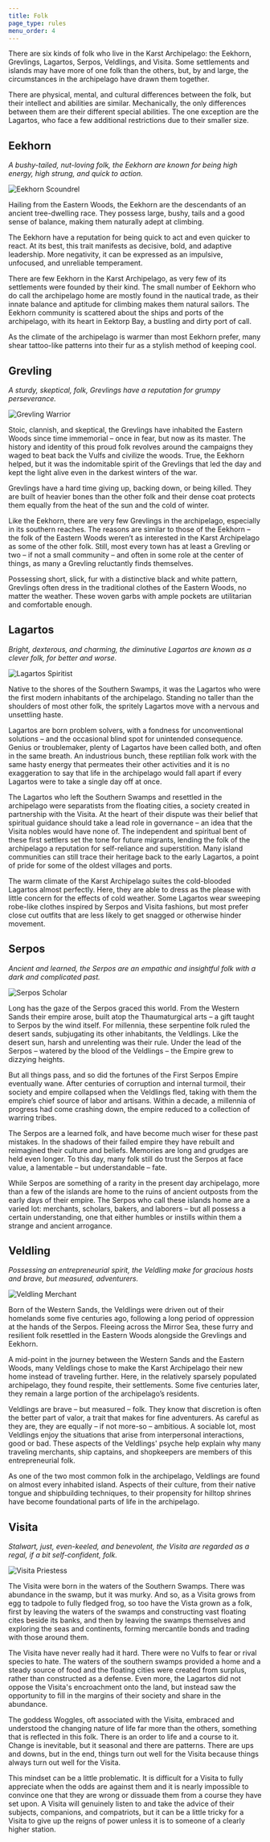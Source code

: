 ```yaml
---
title: Folk
page_type: rules
menu_order: 4
---
```


There are six kinds of folk who live in the Karst Archipelago: the Eekhorn, Grevlings, Lagartos, Serpos, Veldlings, and Visita. Some settlements and islands may have more of one folk than the others, but, by and large, the circumstances in the archipelago have drawn them together.

There are physical, mental, and cultural differences between the folk, but their intellect and abilities are similar. Mechanically, the only differences between them are their different special abilities. The one exception are the Lagartos, who face a few additional restrictions due to their smaller size.

## Eekhorn

_A bushy-tailed, nut-loving folk, the Eekhorn are known for being high energy, high strung, and quick to action._

![Eekhorn Scoundrel](../../images/eekhorn.png)

Hailing from the Eastern Woods, the Eekhorn are the descendants of an ancient tree-dwelling race. They possess large, bushy, tails and a good sense of balance, making them naturally adept at climbing.

The Eekhorn have a reputation for being quick to act and even quicker to react. At its best, this trait manifests as decisive, bold, and adaptive leadership. More negativity, it can be expressed as an impulsive, unfocused, and unreliable temperament.

There are few Eekhorn in the Karst Archipelago, as very few of its settlements were founded by their kind. The small number of Eekhorn who do call the archipelago home are mostly found in the nautical trade, as their innate balance and aptitude for climbing makes them natural sailors. The Eekhorn community is scattered about the ships and ports of the archipelago, with its heart in Eektorp Bay, a bustling and dirty port of call.

As the climate of the archipelago is warmer than most Eekhorn prefer, many shear tattoo-like patterns into their fur as a stylish method of keeping cool.

## Grevling

_A sturdy, skeptical, folk, Grevlings have a reputation for grumpy perseverance._

![Grevling Warrior](../../images/grevling.png)

Stoic, clannish, and skeptical, the Grevlings have inhabited the Eastern Woods since time immemorial – once in fear, but now as its master. The history and identity of this proud folk revolves around the campaigns they waged to beat back the Vulfs and civilize the woods. True, the Eekhorn helped, but it was the indomitable spirit of the Grevlings that led the day and kept the light alive even in the darkest winters of the war.

Grevlings have a hard time giving up, backing down, or being killed. They are built of heavier bones than the other folk and their dense coat protects them equally from the heat of the sun and the cold of winter.

Like the Eekhorn, there are very few Grevlings in the archipelago, especially in its southern reaches. The reasons are similar to those of the Eekhorn – the folk of the Eastern Woods weren’t as interested in the Karst Archipelago as some of the other folk. Still, most every town has at least a Grevling or two – if not a small community – and often in some role at the center of things, as many a Grevling reluctantly finds themselves.

Possessing short, slick, fur with a distinctive black and white pattern, Grevlings often dress in the traditional clothes of the Eastern Woods, no matter the weather. These woven garbs with ample pockets are utilitarian and comfortable enough.

## Lagartos

_Bright, dexterous, and charming, the diminutive Lagartos are known as a clever folk, for better and worse._

![Lagartos Spiritist](../../images/lagartos.png)

Native to the shores of the Southern Swamps, it was the Lagartos who were the first modern inhabitants of the archipelago. Standing no taller than the shoulders of most other folk, the spritely Lagartos move with a nervous and unsettling haste.

Lagartos are born problem solvers, with a fondness for unconventional solutions – and the occasional blind spot for unintended consequence. Genius or troublemaker, plenty of Lagartos have been called both, and often in the same breath. An industrious bunch, these reptilian folk work with the same hasty energy that permeates their other activities and it is no exaggeration to say that life in the archipelago would fall apart if every Lagartos were to take a single day off at once.

The Lagartos who left the Southern Swamps and resettled in the archipelago were separatists from the floating cities, a society created in partnership with the Visita. At the heart of their dispute was their belief that spiritual guidance should take a lead role in governance – an idea that the Visita nobles would have none of. The independent and spiritual bent of these first settlers set the tone for future migrants, lending the folk of the archipelago a reputation for self-reliance and superstition. Many island communities can still trace their heritage back to the early Lagartos, a point of pride for some of the oldest villages and ports.

The warm climate of the Karst Archipelago suites the cold-blooded Lagartos almost perfectly. Here, they are able to dress as the please with little concern for the effects of cold weather. Some Lagartos wear sweeping robe-like clothes inspired by Serpos and Visita fashions, but most prefer close cut outfits that are less likely to get snagged or otherwise hinder movement.

## Serpos

_Ancient and learned, the Serpos are an empathic and insightful folk with a dark and complicated past._

![Serpos Scholar](../../images/serpos.png)

Long has the gaze of the Serpos graced this world. From the Western Sands their empire arose, built atop the Thaumaturgical arts – a gift taught to Serpos by the wind itself. For millennia, these serpentine folk ruled the desert sands, subjugating its other inhabitants, the Veldlings. Like the desert sun, harsh and unrelenting was their rule. Under the lead of the Serpos – watered by the blood of the Veldlings – the Empire grew to dizzying heights.

But all things pass, and so did the fortunes of the First Serpos Empire eventually wane. After centuries of corruption and internal turmoil, their society and empire collapsed when the Veldlings fled, taking with them the empire’s chief source of labor and artisans. Within a decade, a millennia of progress had come crashing down, the empire reduced to a collection of warring tribes.

The Serpos are a learned folk, and have become much wiser for these past mistakes. In the shadows of their failed empire they have rebuilt and reimagined their culture and beliefs. Memories are long and grudges are held even longer. To this day, many folk still do trust the Serpos at face value, a lamentable – but understandable – fate.

While Serpos are something of a rarity in the present day archipelago, more than a few of the islands are home to the ruins of ancient outposts from the early days of their empire. The Serpos who call these islands home are a varied lot: merchants, scholars, bakers, and laborers – but all possess a certain understanding, one that either humbles or instills within them a strange and ancient arrogance.

## Veldling

_Possessing an entrepreneurial spirit, the Veldling make for gracious hosts and brave, but measured, adventurers._

![Veldling Merchant](../../images/veldling.png)

Born of the Western Sands, the Veldlings were driven out of their homelands some five centuries ago, following a long period of oppression at the hands of the Serpos. Fleeing across the Mirror Sea, these furry and resilient folk resettled in the Eastern Woods alongside the Grevlings and Eekhorn.

A mid-point in the journey between the Western Sands and the Eastern Woods, many Veldlings chose to make the Karst Archipelago their new home instead of traveling further. Here, in the relatively sparsely populated archipelago, they found respite, their settlements. Some five centuries later, they remain a large portion of the archipelago’s residents.

Veldlings are brave – but measured – folk. They know that discretion is often the better part of valor, a trait that makes for fine adventurers. As careful as they are, they are equally – if not more-so – ambitious. A sociable lot, most Veldlings enjoy the situations that arise from interpersonal interactions, good or bad. These aspects of the Veldlings' psyche help explain why many traveling merchants, ship captains, and shopkeepers are members of this entrepreneurial folk.

As one of the two most common folk in the archipelago, Veldlings are found on almost every inhabited island. Aspects of their culture, from their native tongue and shipbuilding techniques, to their propensity for hilltop shrines have become foundational parts of life in the archipelago.

## Visita

_Stalwart, just, even-keeled, and benevolent, the Visita are regarded as a regal, if a bit self-confident, folk._

![Visita Priestess](../../images/visita.png)

The Visita were born in the waters of the Southern Swamps. There was abundance in the swamp, but it was murky. And so, as a Visita grows from egg to tadpole to fully fledged frog, so too have the Vista grown as a folk, first by leaving the waters of the swamps and constructing vast floating cites beside its banks, and then by leaving the swamps themselves and exploring the seas and continents, forming mercantile bonds and trading with those around them.

The Visita have never really had it hard. There were no Vulfs to fear or rival species to hate. The waters of the southern swamps provided a home and a steady source of food and the floating cities were created from surplus, rather than constructed as a defense. Even more, the Lagartos did not oppose the Visita's encroachment onto the land, but instead saw the opportunity to fill in the margins of their society and share in the abundance.

The goddess Woggles, oft associated with the Visita, embraced and understood the changing nature of life far more than the others, something that is reflected in this folk. There is an order to life and a course to it. Change is inevitable, but it seasonal and there are patterns. There are ups and downs, but in the end, things turn out well for the Visita because things always turn out well for the Visita.

This mindset can be a little problematic. It is difficult for a Visita to fully appreciate when the odds are against them and it is nearly impossible to convince one that they are wrong or dissuade them from a course they have set upon. A Visita will genuinely listen to and take the advice of their subjects, companions, and compatriots, but it can be a little tricky for a Visita to give up the reigns of power unless it is to someone of a clearly higher station.
